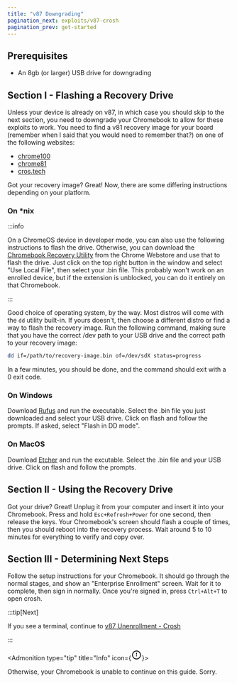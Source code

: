 ```yaml
---
title: "v87 Downgrading"
pagination_next: exploits/v87-crosh
pagination_prev: get-started
---
```



## Prerequisites

- An 8gb (or larger) USB drive for downgrading

## Section I - Flashing a Recovery Drive

Unless your device is already on v87, in which case you should skip to the next section, you need to downgrade your Chromebook to allow for these exploits to work. You need to find a v81 recovery image for your board (remember when I said that you would need to remember that?) on one of the following websites:

- [chrome100](https://chrome100.dev/)
- [chrome81](https://rainestorme.github.io/chrome81/)
- [cros.tech](https://cros.tech/)

Got your recovery image? Great! Now, there are some differing instructions depending on your platform.

### On *nix

:::info

On a ChromeOS device in developer mode, you can also use the following instructions to flash the drive. Otherwise, you can download the [Chromebook Recovery Utility](https://chrome.google.com/webstore/detail/chromebook-recovery-utili/pocpnlppkickgojjlmhdmidojbmbodfm) from the Chrome Webstore and use that to flash the drive. Just click on the top right button in the window and select "Use Local File", then select your .bin file. This probably won't work on an enrolled device, but if the extension is unblocked, you can do it entirely on that Chromebook.

:::

Good choice of operating system, by the way. Most distros will come with the `dd` utility built-in. If yours doesn't, then choose a different distro or find a way to flash the recovery image. Run the following command, making sure that you have the correct /dev path to your USB drive and the correct path to your recovery image:

```sh
dd if=/path/to/recovery-image.bin of=/dev/sdX status=progress
```

In a few minutes, you should be done, and the command should exit with a 0 exit code.

### On Windows

Download [Rufus](https://rufus.ie/) and run the executable. Select the .bin file you just downloaded and select your USB drive. Click on flash and follow the prompts. If asked, select "Flash in DD mode".

### On MacOS

Download [Etcher](https://www.balena.io/etcher) and run the excutable. Select the .bin file and your USB drive. Click on flash and follow the prompts.

## Section II - Using the Recovery Drive

Got your drive? Great! Unplug it from your computer and insert it into your Chromebook. Press and hold `Esc+Refresh+Power` for one second, then release the keys. Your Chromebook's screen should flash a couple of times, then you should reboot into the recovery process. Wait around 5 to 10 minutes for everything to verify and copy over.

## Section III - Determining Next Steps

Follow the setup instructions for your Chromebook. It should go through the normal stages, and show an "Enterprise Enrollment" screen. Wait for it to complete, then sign in normally. Once you're signed in, press `Ctrl+Alt+T` to open crosh.

:::tip[Next]

If you see a terminal, continue to [v87 Unenrollment - Crosh](v87-crosh)

:::

<Admonition type="tip" title="Info" icon={<svg xmlns="http://www.w3.org/2000/svg" fill="currentColor" viewBox="0 0 24 24" width="24" height="24"><path d="M0 0h24v24H0z" fill="none"/><path d="M12 2C6.48 2 2 6.48 2 12s4.48 10 10 10 10-4.48 10-10S17.52 2 12 2zm0 18c-4.41 0-8-3.59-8-8s3.59-8 8-8 8 3.59 8 8-3.59 8-8 8zm-1-7h2v2h-2v-2zm0-6h2v4h-2V7z"/></svg>}>
	<p>Otherwise, your Chromebook is unable to continue on this guide. Sorry.</p>
</Admonition>